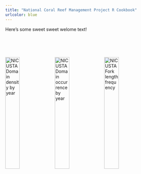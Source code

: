 ```yaml
---
title: "National Coral Reef Management Project R Cookbook"
urlcolor: blue
---
```


Here's some sweet sweet welome text!

<br><br><br>

<!-- 
The images below are hard coded.
Any changes made to the code will not change them here.
Any images you want to add must be downloaded and placed in the home-figs 
folder, and coded in the following format.
-->
     
<!-- 
<a href="URL TO LINK TO">
<img alt="ALT TEXT FOR IMAGE" src=./home-figs/IMAGE-NAME style="float: left; width: 30%; margin-right: 1%; margin-bottom: 0.5em;"?
</a>
-->

<a href="https://kenzieknox.github.io/NCRMPCookbook/f-tseries.html#Domain_density_by_year">
  <img alt="NIC USTA Domain density by year" src=./home-figs/domaindenyr_NICUSTA_11_14 style="float: left; width: 30%; margin-right: 1%; margin-bottom: 0.5em;">
  </a>
  
<a href="https://kenzieknox.github.io/NCRMPCookbook/f-tseries.html#Domain_occurrences_by_year">
  <img alt="NIC USTA Domain occurrence by year" src=./home-figs/domainoccyr_NICUSTA_11_14 style="float: left; width: 30%; margin-right: 1%; margin-bottom: 0.5em;">
  </a>
  
<a href="https://kenzieknox.github.io/NCRMPCookbook/f-freqcomp.html#Fork_length_frequency_comparison">
  <img alt="NIC USTA Fork length frequency" src=./home-figs/forklenfreq_NICUSTA_11_14 style="float: left; width: 30%; margin-right: 1%; margin-bottom: 0.5em;">
  </a>
<p style="clear: both;">